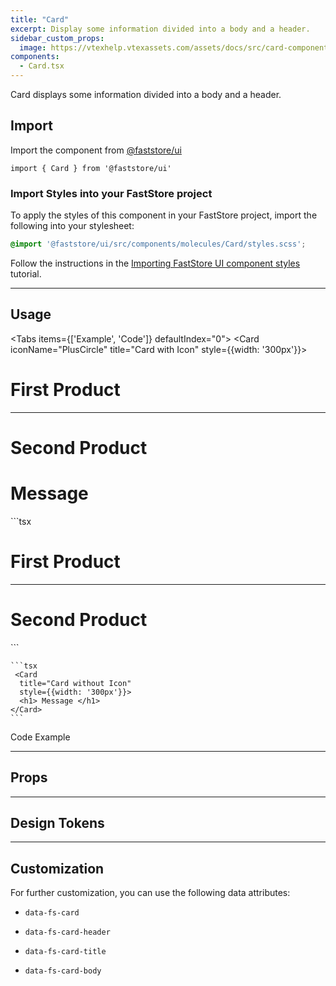 ```yaml
---
title: "Card"
excerpt: Display some information divided into a body and a header.
sidebar_custom_props:
  image: https://vtexhelp.vtexassets.com/assets/docs/src/card-component___555627b06a9b8f6dfd0056637576dc8d.png
components:
  - Card.tsx
---
```


Card displays some information divided into a body and a header.

## Import

Import the component from [@faststore/ui](https://developers.vtex.com/docs/guides/faststore/components-index)

```tsx
import { Card } from '@faststore/ui'
```

### Import Styles into your FastStore project

To apply the styles of this component in your FastStore project, import the following into your stylesheet:

```scss copy
@import '@faststore/ui/src/components/molecules/Card/styles.scss';
```

Follow the instructions in the [Importing FastStore UI component styles](/docs/customizing/importing-styles-to-faststore-ui-components) tutorial.

---

## Usage

<Tabs items={['Example', 'Code']} defaultIndex="0">
  <Tab>
  <OverviewSection>
    <Card
      iconName="PlusCircle"
      title="Card with Icon"
      style={{width: '300px'}}>
      <h1> First Product </h1>
      <hr/>
      <h1> Second Product </h1>
    </Card>
  </OverviewSection>

  <OverviewSection>
    <Card
      title="Card without Icon"
      style={{width: '300px'}}>
      <h1> Message </h1>
    </Card>
  </OverviewSection>

  </Tab>
    ```tsx
    <Card
        iconName="PlusCircle"
        title="Card with Icon"
        style={{width: '300px'}}>
        <h1> First Product </h1>
        <hr/>
        <h1> Second Product </h1>
      </Card>
    ```

    ```tsx
     <Card
      title="Card without Icon"
      style={{width: '300px'}}>
      <h1> Message </h1>
    </Card>
    ```

  <Tab>
  Code Example

  </Tab>
</Tabs>

---
## Props

<CardPropsSection component="Card" />

---

## Design Tokens

<TokenTable>
  <TokenRow token="--fs-card-border-radius" value="var(--fs-border-radius)" />
  <TokenRow token="--fs-card-border-width" value="var(--fs-border-width)" />
  <TokenRow
    token="--fs-card-border-color"
    value="var(--fs-border-color-light)"
    isColor
  />
  <TokenDivider />
  <TokenRow
    token="--fs-card-header-padding"
    value="var(--fs-spacing-3)"
  />
  <TokenRow
    token="--fs-card-header-bkg-color"
    value="var(--fs-color-neutral-bkg)"
    isColor
  />
  <TokenRow
    token="--fs-card-header-font-weight"
    value="var(--fs-text-weight-bold)"
  />
    <TokenRow
    token="--fs-card-header-icon-color"
    value="var(--fs-color-main-2)"
    isColor
  />
  <TokenDivider />
  <TokenRow
    token="--fs-card-body-padding"
    value="var(--fs-spacing-3)"
  />
</TokenTable>

---

## Customization

For further customization, you can use the following data attributes:

- `data-fs-card`

- `data-fs-card-header`

- `data-fs-card-title`

- `data-fs-card-body`
